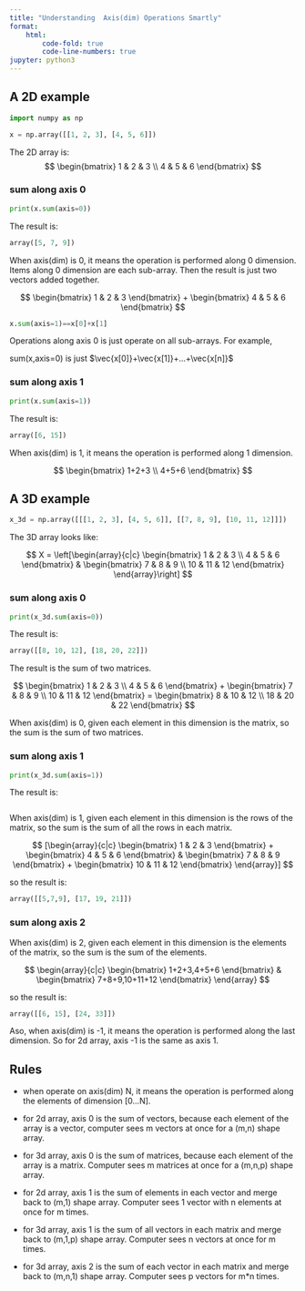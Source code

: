 ```yaml
---
title: "Understanding  Axis(dim) Operations Smartly"
format: 
    html:
        code-fold: true
        code-line-numbers: true
jupyter: python3
---
```


## A 2D example

```python
import numpy as np

x = np.array([[1, 2, 3], [4, 5, 6]])

```
The 2D array is:
$$
\begin{bmatrix}
1 & 2 & 3 \\
4 & 5 & 6
\end{bmatrix}
$$

### sum along axis 0
```python
print(x.sum(axis=0))
```

The result is:

```python
array([5, 7, 9])
```

When axis(dim) is 0, it means the operation is performed along 0 dimension.
Items along 0 dimension are each sub-array.
Then the result is just two vectors added together.

$$
\begin{bmatrix}
1 & 2 & 3
\end{bmatrix}
+
\begin{bmatrix}
4 & 5 & 6
\end{bmatrix}
$$

```python
x.sum(axis=1)==x[0]+x[1]
```
Operations along axis 0 is just operate on all sub-arrays.
For example,

sum(x,axis=0) is just $\vec{x[0]}+\vec{x[1]}+...+\vec{x[n]}$

### sum along axis 1

```python
print(x.sum(axis=1))
```

The result is:

```python
array([6, 15])
```

When axis(dim) is 1, it means the operation is performed along 1 dimension.

$$
\begin{bmatrix}
1+2+3 \\
4+5+6
\end{bmatrix}
$$

## A 3D example

```python
x_3d = np.array([[[1, 2, 3], [4, 5, 6]], [[7, 8, 9], [10, 11, 12]]])

```

The 3D array looks like:

$$
X = \left[\begin{array}{c|c}
\begin{bmatrix}
1 & 2 & 3 \\
4 & 5 & 6
\end{bmatrix} & 
\begin{bmatrix}
7 & 8 & 9 \\
10 & 11 & 12
\end{bmatrix}
\end{array}\right]
$$

### sum along axis 0

```python
print(x_3d.sum(axis=0))
```

The result is:

```python
array([[8, 10, 12], [18, 20, 22]])
```

The result is the sum of two matrices.

$$
\begin{bmatrix}
1 & 2 & 3 \\
4 & 5 & 6
\end{bmatrix}
+
\begin{bmatrix}
7 & 8 & 9 \\
10 & 11 & 12
\end{bmatrix}
=
\begin{bmatrix}
8 & 10 & 12 \\
18 & 20 & 22
\end{bmatrix}
$$

When axis(dim) is 0, given each element in this dimension is the matrix, so the sum is the sum of two matrices.

### sum along axis 1

```python
print(x_3d.sum(axis=1))
```

The result is:

```python
```

When axis(dim) is 1, given each element in this dimension is the rows of the matrix, so the sum is the sum of all the rows in each matrix.

$$
[\begin{array}{c|c}
\begin{bmatrix}
1 & 2 & 3 
\end{bmatrix} +
\begin{bmatrix}
4 & 5 & 6
\end{bmatrix} &
\begin{bmatrix}
7 & 8 & 9
\end{bmatrix} +
\begin{bmatrix}
10 & 11 & 12
\end{bmatrix}
\end{array}]
$$

so the result is:
```python
array([[5,7,9], [17, 19, 21]])
```

### sum along axis 2
When axis(dim) is 2, given each element in this dimension is the elements of the matrix, so the sum is the sum of the elements.

$$
\begin{array}{c|c}
\begin{bmatrix}
1+2+3,4+5+6
\end{bmatrix} & 
\begin{bmatrix}
7+8+9,10+11+12
\end{bmatrix}
\end{array}
$$

so the result is:
```python
array([[6, 15], [24, 33]])
```

Aso, when axis(dim) is -1, it means the operation is performed along the last dimension. 
So for 2d array, axis -1 is the same as axis 1.



## Rules
+ when operate on axis(dim) N, it means the operation is performed along the elements of dimension [0...N].
+ for 2d array, axis 0 is the sum of vectors, because each element of the array is a vector, computer sees m vectors at once for a (m,n) shape array.
+ for 3d array, axis 0 is the sum of matrices, because each element of the array is a matrix. Computer sees m matrices at once for a (m,n,p) shape array.

+ for 2d array, axis 1 is the sum of elements in each vector and merge back to (m,1) shape array. Computer sees 1 vector with n elements at once for m times.
+ for 3d array, axis 1 is the sum of all vectors in each matrix and merge back to (m,1,p) shape array. Computer sees n vectors  at once for m times.

+ for 3d array, axis 2 is the sum of each vector  in each matrix and merge back to (m,n,1) shape array. Computer sees p vectors  for m*n times.